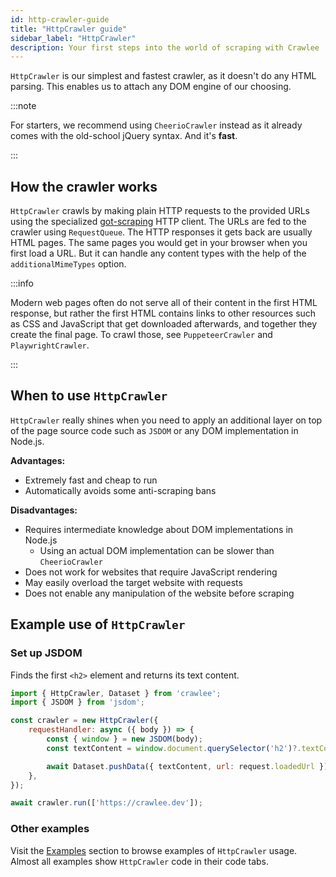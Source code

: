 ```yaml
---
id: http-crawler-guide
title: "HttpCrawler guide"
sidebar_label: "HttpCrawler"
description: Your first steps into the world of scraping with Crawlee
---
```



&#8203;<ApiLink to="http-crawler/class/HttpCrawler">`HttpCrawler`</ApiLink> is our simplest and fastest crawler, as it doesn't do any HTML parsing. This enables us to attach any DOM engine of our choosing.

:::note

For starters, we recommend using <ApiLink to="cheerio-crawler/class/CheerioCrawler">`CheerioCrawler`</ApiLink> instead as it already comes with the old-school jQuery syntax. And it's **fast**.

:::

## How the crawler works

&#8203;<ApiLink to="http-crawler/class/HttpCrawler">`HttpCrawler`</ApiLink> crawls by making plain HTTP requests to the provided URLs using the specialized [got-scraping](https://github.com/apify/got-scraping) HTTP client. The URLs are fed to the crawler using <ApiLink to="core/class/RequestQueue">`RequestQueue`</ApiLink>. The HTTP responses it gets back are usually HTML pages. The same pages you would get in your browser when you first load a URL. But it can handle any content types with the help of the <ApiLink to="http-crawler/interface/HttpCrawlerOptions#additionalMimeTypes">`additionalMimeTypes`</ApiLink> option.

:::info

Modern web pages often do not serve all of their content in the first HTML response, but rather the first HTML contains links to other resources such as CSS and JavaScript that get downloaded afterwards, and together they create the final page. To crawl those, see <ApiLink to="puppeteer-crawler/class/PuppeteerCrawler">`PuppeteerCrawler`</ApiLink> and <ApiLink to="playwright-crawler/class/PlaywrightCrawler">`PlaywrightCrawler`</ApiLink>.

:::

## When to use `HttpCrawler`

`HttpCrawler` really shines when you need to apply an additional layer on top of the page source code such as `JSDOM` or any DOM implementation in Node.js.

**Advantages:**

-   Extremely fast and cheap to run
-   Automatically avoids some anti-scraping bans

**Disadvantages:**

-   Requires intermediate knowledge about DOM implementations in Node.js
    -   Using an actual DOM implementation can be slower than `CheerioCrawler`
-   Does not work for websites that require JavaScript rendering
-   May easily overload the target website with requests
-   Does not enable any manipulation of the website before scraping

## Example use of `HttpCrawler`

### Set up JSDOM

Finds the first `<h2>` element and returns its text content.

```js
import { HttpCrawler, Dataset } from 'crawlee';
import { JSDOM } from 'jsdom';

const crawler = new HttpCrawler({
    requestHandler: async ({ body }) => {
        const { window } = new JSDOM(body);
        const textContent = window.document.querySelector('h2')?.textContent;

        await Dataset.pushData({ textContent, url: request.loadedUrl });
    },
});

await crawler.run(['https://crawlee.dev']);
```

### Other examples

Visit the [Examples](../examples) section to browse examples of `HttpCrawler` usage. Almost all examples show `HttpCrawler` code in their code tabs.
